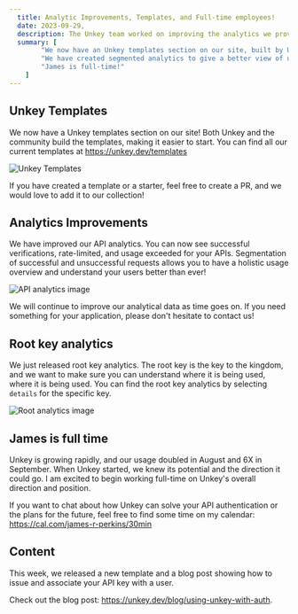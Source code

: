 ```yaml
---
  title: Analytic Improvements, Templates, and Full-time employees!
  date: 2023-09-29,
  description: The Unkey team worked on improving the analytics we provide. We also introduced templates, to make it easier to get started!
  summary: [
        "We now have an Unkey templates section on our site, built by Unkey and the community",
        "We have created segmented analytics to give a better view of usage.",
        "James is full-time!"
    ]
---
```


## Unkey Templates

We now have a Unkey templates section on our site! Both Unkey and the community build the templates, making it easier to start. You can find all our current templates at https://unkey.dev/templates

![Unkey Templates](/images/changelog/sept-29/unkey-template.png)

If you have created a template or a starter, feel free to create a PR, and we would love to add it to our collection! 

## Analytics Improvements

We have improved our API analytics. You can now see successful verifications, rate-limited, and usage exceeded for your APIs. Segmentation of successful and unsuccessful requests allows you to have a holistic usage overview and understand your users better than ever!

![API analytics image](/images/changelog/sept-29/usage-analytics.png)

We will continue to improve our analytical data as time goes on. If you need something for your application, please don't hesitate to contact us! 

## Root key analytics

We just released root key analytics. The root key is the key to the kingdom, and we want to make sure you can understand where it is being used, where it is being used. You can find the root key analytics by selecting `details` for the specific key.  

![Root analytics image](/images/changelog/sept-29/root-key-analytics.png)

## James is full time

Unkey is growing rapidly, and our usage doubled in August and 6X in September. When Unkey started, we knew its potential and the direction it could go. I am excited to begin working full-time on Unkey's overall direction and position.

If you want to chat about how Unkey can solve your API authentication or the plans for the future, feel free to find some time on my calendar: https://cal.com/james-r-perkins/30min

## Content

This week, we released a new template and a blog post showing how to issue and associate your API key with a user.

Check out the blog post: https://unkey.dev/blog/using-unkey-with-auth.